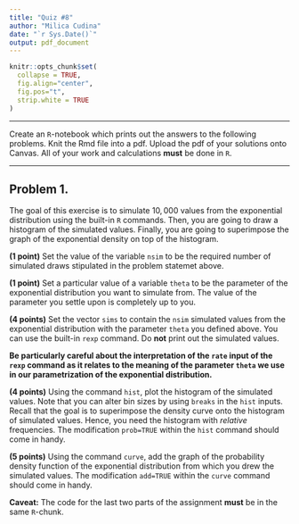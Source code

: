 ```yaml
---
title: "Quiz #8"
author: "Milica Cudina"
date: "`r Sys.Date()`"
output: pdf_document
---
```

<!-- The author of this template is Dr. Gordan Zitkovic.-->
<!-- The code chunk below contains some settings that will  -->
<!-- make your R code look better in the output pdf file.  -->
<!-- If you are curious about what each option below does, -->
<!-- go to https://yihui.org/knitr/options/ -->
<!-- If not, feel free to disregard everything ...  -->
```r
knitr::opts_chunk$set(
  collapse = TRUE,
  fig.align="center",
  fig.pos="t",
  strip.white = TRUE
)
```
<!-- ... down to here. -->

---

Create an `R`-notebook which prints out the answers to the following problems. Knit the Rmd file into a pdf. Upload the pdf of your solutions onto Canvas. All of your work and calculations **must** be done in `R`.

---

## Problem 1. 
The goal of this exercise is to simulate $10,000$ values from the exponential distribution using the built-in `R` commands. Then, you are going to draw a histogram of the simulated values. Finally, you are going to superimpose the graph of the exponential density on top of the histogram. 

**(1 point)**
Set the value of the variable `nsim` to be the required number of simulated draws stipulated in the problem statemet above. 

**(1 point)** 
Set a particular value of a variable `theta` to be the parameter of the exponential distribution you want to simulate from. The value of the parameter you settle upon is completely up to you. 

**(4 points)** 
Set the vector `sims` to contain the `nsim` simulated values from the exponential distribution with the parameter `theta` you defined above. You can use the built-in `rexp` command.
Do **not** print out the simulated values. 

**Be particularly careful about the interpretation of the `rate` input of the `rexp` command as it relates to the meaning of the parameter `theta` we use in our parametrization of the exponential distribution. **

**(4 points)**
Using the command `hist`, plot the histogram of the simulated values. Note that you can alter bin sizes by using `breaks` in the `hist` inputs. Recall that the goal is to superimpose the density curve onto the histogram of simulated values. Hence, you need the histogram with *relative* frequencies. The modification `prob=TRUE` within the `hist` command should come in handy. 

**(5 points)**
Using the command `curve`, add the graph of the probability density function of the exponential distribution from which you drew the simulated values. The modification `add=TRUE` within the `curve` command should come in handy. 

**Caveat:** The code for the last two parts of the assignment **must** be in the same `R`-chunk. 


